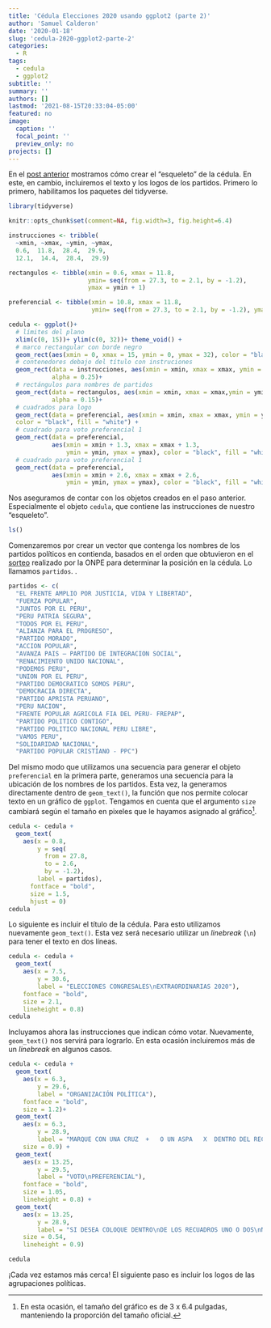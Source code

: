 ```yaml
---
title: 'Cédula Elecciones 2020 usando ggplot2 (parte 2)'
author: 'Samuel Calderon'
date: '2020-01-18'
slug: 'cedula-2020-ggplot2-parte-2'
categories:
  - R
tags:
  - cedula
  - ggplot2
subtitle: ''
summary: ''
authors: []
lastmod: '2021-08-15T20:33:04-05:00'
featured: no
image:
  caption: ''
  focal_point: ''
  preview_only: no
projects: []
---
```


En el [post anterior](/blog/cedula-2020-ggplot2-parte-1/) mostramos cómo crear el "esqueleto" de la cédula. En este, en cambio, incluiremos el texto y los logos de los partidos. Primero lo primero, habilitamos los paquetes del tidyverse.

```r
library(tidyverse)
```

```r
knitr::opts_chunk$set(comment=NA, fig.width=3, fig.height=6.4)

instrucciones <- tribble(
  ~xmin, ~xmax, ~ymin, ~ymax,
  0.6,  11.8,  28.4,  29.9,
  12.1,  14.4,  28.4,  29.9)

rectangulos <- tibble(xmin = 0.6, xmax = 11.8, 
                      ymin= seq(from = 27.3, to = 2.1, by = -1.2), 
                      ymax = ymin + 1)

preferencial <- tibble(xmin = 10.8, xmax = 11.8, 
                       ymin= seq(from = 27.3, to = 2.1, by = -1.2), ymax = ymin + 1)

cedula <- ggplot()+
  # límites del plano
  xlim(c(0, 15))+ ylim(c(0, 32))+ theme_void() +
  # marco rectangular con borde negro
  geom_rect(aes(xmin = 0, xmax = 15, ymin = 0, ymax = 32), color = "black", alpha = 0)+
  # contenedores debajo del título con instruciones
  geom_rect(data = instrucciones, aes(xmin = xmin, xmax = xmax, ymin = ymin, ymax = ymax),
            alpha = 0.25)+
  # rectángulos para nombres de partidos
  geom_rect(data = rectangulos, aes(xmin = xmin, xmax = xmax,ymin = ymin, ymax = ymax), 
            alpha = 0.15)+
  # cuadrados para logo 
  geom_rect(data = preferencial, aes(xmin = xmin, xmax = xmax, ymin = ymin, ymax = ymax), 
  color = "black", fill = "white") +
  # cuadrado para voto preferencial 1
  geom_rect(data = preferencial, 
            aes(xmin = xmin + 1.3, xmax = xmax + 1.3,
                ymin = ymin, ymax = ymax), color = "black", fill = "white") +
  # cuadrado para voto preferencial 1
  geom_rect(data = preferencial, 
            aes(xmin = xmin + 2.6, xmax = xmax + 2.6,
                ymin = ymin, ymax = ymax), color = "black", fill = "white")
```

Nos aseguramos de contar con los objetos creados en el paso anterior. Especialmente el objeto `cedula`, que contiene las instrucciones de nuestro "esqueleto".

```r
ls()
```
Comenzaremos por crear un vector que contenga los nombres de los partidos políticos en contienda, basados en el orden que obtuvieron en el [sorteo](https://www.onpe.gob.pe/sala-prensa/notas-prensa/elecciones-congresales-2020-onpe-sorteo-ubicacion-de-organizaciones-politicas-en-cedulas-sufragio/) realizado por la ONPE para determinar la posición en la cédula. Lo llamamos `partidos`.
. 
```r
partidos <- c(
  "EL FRENTE AMPLIO POR JUSTICIA, VIDA Y LIBERTAD",
  "FUERZA POPULAR",
  "JUNTOS POR EL PERU",
  "PERU PATRIA SEGURA",
  "TODOS POR EL PERU",
  "ALIANZA PARA EL PROGRESO",
  "PARTIDO MORADO",
  "ACCION POPULAR",
  "AVANZA PAIS – PARTIDO DE INTEGRACION SOCIAL",
  "RENACIMIENTO UNIDO NACIONAL",
  "PODEMOS PERU",
  "UNION POR EL PERU",
  "PARTIDO DEMOCRATICO SOMOS PERU",
  "DEMOCRACIA DIRECTA",
  "PARTIDO APRISTA PERUANO",
  "PERU NACION",
  "FRENTE POPULAR AGRICOLA FIA DEL PERU- FREPAP",
  "PARTIDO POLITICO CONTIGO",
  "PARTIDO POLITICO NACIONAL PERU LIBRE",
  "VAMOS PERU",
  "SOLIDARIDAD NACIONAL",
  "PARTIDO POPULAR CRISTIANO - PPC")
```

Del mismo modo que utilizamos una secuencia para generar el objeto `preferencial` en la primera parte, generamos una secuencia para la ubicación de los nombres de los partidos. Esta vez, la generamos directamente dentro de `geom_text()`, la función que nos permite colocar texto en un gráfico de `ggplot`. Tengamos en cuenta que el argumento `size` cambiará según el tamaño en pixeles que le hayamos asignado al gráfico[^1].

```r
cedula <- cedula +
  geom_text(
    aes(x = 0.8, 
        y = seq(
          from = 27.8, 
          to = 2.6, 
          by = -1.2), 
        label = partidos),
      fontface = "bold",
      size = 1.5,
      hjust = 0)
cedula
```

Lo siguiente es incluir el título de la cédula. Para esto utilizamos nuevamente `geom_text()`. Esta vez será necesario utilizar un *linebreak* (`\n`) para tener el texto en dos líneas.

```r
cedula <- cedula +
  geom_text(
    aes(x = 7.5, 
        y = 30.6, 
        label = "ELECCIONES CONGRESALES\nEXTRAORDINARIAS 2020"), 
    fontface = "bold",
    size = 2.1,
    lineheight = 0.8)
cedula
```

Incluyamos ahora las instrucciones que indican cómo votar. Nuevamente, `geom_text()` nos servirá para lograrlo. En esta ocasión incluiremos más de un *linebreak* en algunos casos.

```r
cedula <- cedula +
  geom_text(
    aes(x = 6.3, 
        y = 29.6, 
        label = "ORGANIZACIÓN POLÍTICA"),
    fontface = "bold",
    size = 1.2)+
  geom_text(
    aes(x = 6.3,
        y = 28.9,
        label = "MARQUE CON UNA CRUZ  +   O UN ASPA   X  DENTRO DEL RECUADRO DEL SÍMBOLO\nDE SU PREFERENCIA"),
    size = 0.9) +
  geom_text(
    aes(x = 13.25,
        y = 29.5,
        label = "VOTO\nPREFERENCIAL"),
    fontface = "bold",
    size = 1.05,
    lineheight = 0.8) +
  geom_text(
    aes(x = 13.25,
        y = 28.9,
        label = "SI DESEA COLOQUE DENTRO\nDE LOS RECUADROS UNO O DOS\nNÚMEROS DE LOS CANDIDATOS\nDE SU PREFERENCIA"),
    size = 0.54,
    lineheight = 0.9)

cedula
```

¡Cada vez estamos más cerca! El siguiente paso es incluir los logos de las agrupaciones políticas.


[^1]: En esta ocasión, el tamaño del gráfico es de 3 x 6.4 pulgadas, manteniendo la proporción del tamaño oficial.